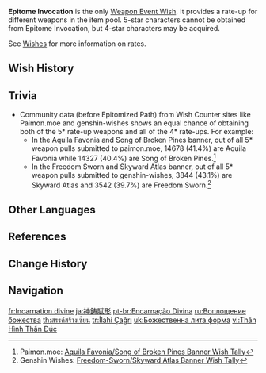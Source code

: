 {{Wish Series Infobox
|type = Weapon Event Wishes
}}
'''Epitome Invocation''' is the only [[Weapon Event Wish]]. It provides a rate-up for different weapons in the item pool. 5-star characters cannot be obtained from Epitome Invocation, but 4-star characters may be acquired.

See [[Wishes]] for more information on rates.

==Wish History==
{{Wish History Table}}

==Trivia==
* Community data (before Epitomized Path) from Wish Counter sites like Paimon.moe and genshin-wishes shows an equal chance of obtaining both of the 5* rate-up weapons and all of the 4* rate-ups. For example:
** In the Aquila Favonia and Song of Broken Pines banner, out of all 5* weapon pulls submitted to paimon.moe, 14678 (41.4%) are Aquila Favonia while 14327 (40.4%) are Song of Broken Pines.<ref>Paimon.moe: [https://paimon.moe/wish/tally?id=400012 Aquila Favonia/Song of Broken Pines Banner Wish Tally]</ref>
** In the Freedom Sworn and Skyward Atlas banner, out of all 5* weapon pulls submitted to genshin-wishes, 3844 (43.1%) are Skyward Atlas and 3542 (39.7%) are Freedom Sworn.<ref>Genshin Wishes: [https://genshin-wishes.com/global-stats/weapon-event?event=31 Freedom-Sworn/Skyward Atlas Banner Wish Tally]</ref>

==Other Languages==
{{Other Languages
|en      = Epitome Invocation
|zhs     = 神铸赋形
|zhs_rm  = Shénzhù Fùxíng
|zht     = 神鑄賦形
|zht_rm  = Shénzhù Fùxíng
|zh_tl   = God-{{w|Casting (metalworking)|Cast}} Form
|ja      = 神鋳賦形
|ja_rm   = Shinchuu Fukei{{Assumed}}
|ja_tl   = God-Cast Form
|ko      = {{tt|신|神}}의 {{tt|주조|鑄造}}
|ko_rm   = Sin-ui Jujo
|ko_tl   = God's Cast
|es      = Encarnación divina
|es_tl   = Divine Incarnation
|fr      = Incarnation divine
|fr_tl   = Divine Incarnation
|ru      = Воплощение божества
|ru_tl   = Epitome of Deity
|th      = สรรค์สร้างเซียน
|th_rm   = San Sang Sian
|th_tl   = Creation of a Xian
|vi      = {{tt|Thân Hình|身形}} {{tt|Thần|神}} Đúc
|vi_tl   = God-Cast Figure
|de      = Göttliches Werk
|de_tl   = Divine Work
|id      = Epitome Invocation
|pt      = Encarnação Divina
|pt_tl   = Divine Incarnation
|tr      = İlahi Çağrı
|tr_tl   = Divine Invocation
|it      = Incarnazione divina
|it_tl   = Divine Incarnation
}}

==References==
{{Reflist}}

==Change History==
{{Change History|1.0}}

==Navigation==
{{Wish Navbox}}

[[fr:Incarnation divine]]
[[ja:神鋳賦形]]
[[pt-br:Encarnação Divina]]
[[ru:Воплощение божества]]
[[th:สรรค์สร้างเซียน]]
[[tr:İlahi Çağrı]]
[[uk:Божественна лита форма]]
[[vi:Thân Hình Thần Đúc]]